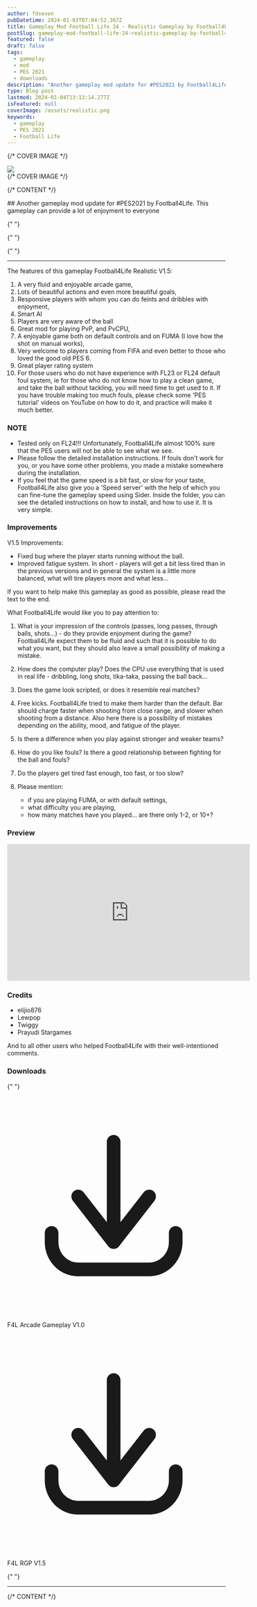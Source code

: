 ```yaml
---
author: fdseven
pubDatetime: 2024-01-03T07:04:52.367Z
title: Gameplay Mod Football Life 24 - Realistic Gameplay by Football4Life
postSlug: gameplay-mod-football-life-24-realistic-gameplay-by-football4Life
featured: false
draft: false
tags:
  - gameplay
  - mod
  - PES 2021
  - downloads
description: "Another gameplay mod update for #PES2021 by Football4Life. This gameplay can provide a lot of enjoyment to everyone"
type: Blog post
lastmod: 2024-01-04T13:13:14.277Z
isFeatured: null
coverImage: /assets/realistic.png
keywords:
  - gameplay
  - PES 2021
  - Football Life
---
```



{/* COVER IMAGE */}

<div class="col-start-1 col-span-8 lg:col-start-2 lg:col-end-9 lg:row-span-2 mt-0 lg:-mt-40">
  <div className="relative lg:-mr-8">
    <img
      transition:persist
      src={frontmatter.coverImage}
      className="cover w-full aspect-video object-cover"
    />
  </div>
</div>
{/* COVER IMAGE */}

{/* CONTENT */}

<div class="col-span-8 md:col-start-2 md:col-span-6 lg:col-start-2 lg:col-span-4 [&>h2]:!mt-0">
  ## Another gameplay mod update for #PES2021 by Football4Life. This gameplay can provide a lot of enjoyment to everyone

{" "}

{" "}

{" "}

<hr />

The features of this gameplay Football4Life Realistic V1.5:

1. A very fluid and enjoyable arcade game,
2. Lots of beautiful actions and even more beautiful goals,
3. Responsive players with whom you can do feints and dribbles with enjoyment,
4. Smart AI
5. Players are very aware of the ball
6. Great mod for playing PvP, and PvCPU,
7. A enjoyable game both on default controls and on FUMA (I love how the shot on manual works),
8. Very welcome to players coming from FIFA and even better to those who loved the good old PES 6.
9. Great player rating system
10. For those users who do not have experience with FL23 or FL24 default foul system, ie for those who do not know how to play a clean game, and take the ball without tackling, you will need time to get used to it. If you have trouble making too much fouls, please check some 'PES tutorial' videos on YouTube on how to do it, and practice will make it much better.

### NOTE

- Tested only on FL24!!! Unfortunately, Football4Life almost 100% sure that the PES users will not be able to see what we see.
- Please follow the detailed installation instructions. If fouls don't work for you, or you have some other problems, you made a mistake somewhere during the installation.
- If you feel that the game speed is a bit fast, or slow for your taste, Football4Life also give you a 'Speed server' with the help of which you can fine-tune the gameplay speed using Sider. Inside the folder, you can see the detailed instructions on how to install, and how to use it. It is very simple.

### Improvements

V1.5 Improvements:

- Fixed bug where the player starts running without the ball.
- Improved fatigue system. In short - players will get a bit less tired than in the previous versions and in general the system is a little more balanced, what will tire players more and what less...

If you want to help make this gameplay as good as possible, please read the text to the end.

What Football4Life would like you to pay attention to:

1. What is your impression of the controls (passes, long passes, through balls, shots...) - do they provide enjoyment during the game? Football4Life expect them to be fluid and such that it is possible to do what you want, but they should also leave a small possibility of making a mistake.
2. How does the computer play? Does the CPU use everything that is used in real life - dribbling, long shots, tika-taka, passing the ball back...
3. Does the game look scripted, or does it resemble real matches?
4. Free kicks. Football4Life tried to make them harder than the default. Bar should charge faster when shooting from close range, and slower when shooting from a distance. Also here there is a possibility of mistakes depending on the ability, mood, and fatigue of the player.
5. Is there a difference when you play against stronger and weaker teams?
6. How do you like fouls? Is there a good relationship between fighting for the ball and fouls?
7. Do the players get tired fast enough, too fast, or too slow?
8. Please mention:

   - if you are playing FUMA, or with default settings,
   - what difficulty you are playing,
   - how many matches have you played... are there only 1-2, or 10+?

### Preview

<div class="aspect-video relative">
  <iframe
    class="absolute w-full h-full"
    width="560"
    height="315"
    src="https://www.youtube.com/embed/YYr3M4OTZ6k?si=mGTFW1pxWwCzEx2q"
    title="YouTube video player"
    frameborder="0"
    allow="accelerometer; autoplay; clipboard-write; encrypted-media; gyroscope; picture-in-picture; web-share"
    allowfullscreen
  ></iframe>
</div>

### Credits

- elijio876
- Lewpop
- Twiggy
- Prayudi Stargames

And to all other users who helped Football4Life with their well-intentioned comments.

### Downloads

{" "}

<div className="flex flex-wrap gap-2">
  <LinkButton
    targetNew={true}
    title="F4L Arcade Gameplay V1.0"
    href="https://modsfire.com/MIGWb8eihA0m9jp"
    className="flex items-center [&>p]:!m-0 px-4 !text-skin-inverted [&>p]:!text-skin-inverted [&>p>svg]:text-skin-inverted bg-skin-accent rounded-full !decoration-transparent border border-skin-accent transition duration-500"
  >
    <svg
      class="text-skin-inverted"
      viewBox="0 0 24 24"
      fill="none"
      xmlns="http://www.w3.org/2000/svg"
    >
      <g id="SVGRepo_bgCarrier" stroke-width="0"></g>
      <g
        id="SVGRepo_tracerCarrier"
        stroke-linecap="round"
        stroke-linejoin="round"
      ></g>
      <g id="SVGRepo_iconCarrier">
        <path
          d="M5.625 15C5.625 14.5858 5.28921 14.25 4.875 14.25C4.46079 14.25 4.125 14.5858 4.125 15H5.625ZM4.875 16H4.125H4.875ZM19.275 15C19.275 14.5858 18.9392 14.25 18.525 14.25C18.1108 14.25 17.775 14.5858 17.775 15H19.275ZM11.1086 15.5387C10.8539 15.8653 10.9121 16.3366 11.2387 16.5914C11.5653 16.8461 12.0366 16.7879 12.2914 16.4613L11.1086 15.5387ZM16.1914 11.4613C16.4461 11.1347 16.3879 10.6634 16.0613 10.4086C15.7347 10.1539 15.2634 10.2121 15.0086 10.5387L16.1914 11.4613ZM11.1086 16.4613C11.3634 16.7879 11.8347 16.8461 12.1613 16.5914C12.4879 16.3366 12.5461 15.8653 12.2914 15.5387L11.1086 16.4613ZM8.39138 10.5387C8.13662 10.2121 7.66533 10.1539 7.33873 10.4086C7.01212 10.6634 6.95387 11.1347 7.20862 11.4613L8.39138 10.5387ZM10.95 16C10.95 16.4142 11.2858 16.75 11.7 16.75C12.1142 16.75 12.45 16.4142 12.45 16H10.95ZM12.45 5C12.45 4.58579 12.1142 4.25 11.7 4.25C11.2858 4.25 10.95 4.58579 10.95 5H12.45ZM4.125 15V16H5.625V15H4.125ZM4.125 16C4.125 18.0531 5.75257 19.75 7.8 19.75V18.25C6.61657 18.25 5.625 17.2607 5.625 16H4.125ZM7.8 19.75H15.6V18.25H7.8V19.75ZM15.6 19.75C17.6474 19.75 19.275 18.0531 19.275 16H17.775C17.775 17.2607 16.7834 18.25 15.6 18.25V19.75ZM19.275 16V15H17.775V16H19.275ZM12.2914 16.4613L16.1914 11.4613L15.0086 10.5387L11.1086 15.5387L12.2914 16.4613ZM12.2914 15.5387L8.39138 10.5387L7.20862 11.4613L11.1086 16.4613L12.2914 15.5387ZM12.45 16V5H10.95V16H12.45Z"
          fill="currentColor"
        ></path>
      </g>
    </svg>
    <p>F4L Arcade Gameplay V1.0</p>
  </LinkButton>
  <LinkButton
    targetNew={true}
    title="F4L RGP V1.5"
    href="https://modsfire.com/w5HsD97ygXzK1Al"
    className="flex items-center [&>p]:!m-0 px-4 !text-skin-inverted [&>p]:!text-skin-inverted [&>p>svg]:text-skin-inverted bg-skin-accent rounded-full !decoration-transparent border border-skin-accent transition duration-500"
  >
    <svg
      class="text-skin-inverted"
      viewBox="0 0 24 24"
      fill="none"
      xmlns="http://www.w3.org/2000/svg"
    >
      <g id="SVGRepo_bgCarrier" stroke-width="0"></g>
      <g
        id="SVGRepo_tracerCarrier"
        stroke-linecap="round"
        stroke-linejoin="round"
      ></g>
      <g id="SVGRepo_iconCarrier">
        <path
          d="M5.625 15C5.625 14.5858 5.28921 14.25 4.875 14.25C4.46079 14.25 4.125 14.5858 4.125 15H5.625ZM4.875 16H4.125H4.875ZM19.275 15C19.275 14.5858 18.9392 14.25 18.525 14.25C18.1108 14.25 17.775 14.5858 17.775 15H19.275ZM11.1086 15.5387C10.8539 15.8653 10.9121 16.3366 11.2387 16.5914C11.5653 16.8461 12.0366 16.7879 12.2914 16.4613L11.1086 15.5387ZM16.1914 11.4613C16.4461 11.1347 16.3879 10.6634 16.0613 10.4086C15.7347 10.1539 15.2634 10.2121 15.0086 10.5387L16.1914 11.4613ZM11.1086 16.4613C11.3634 16.7879 11.8347 16.8461 12.1613 16.5914C12.4879 16.3366 12.5461 15.8653 12.2914 15.5387L11.1086 16.4613ZM8.39138 10.5387C8.13662 10.2121 7.66533 10.1539 7.33873 10.4086C7.01212 10.6634 6.95387 11.1347 7.20862 11.4613L8.39138 10.5387ZM10.95 16C10.95 16.4142 11.2858 16.75 11.7 16.75C12.1142 16.75 12.45 16.4142 12.45 16H10.95ZM12.45 5C12.45 4.58579 12.1142 4.25 11.7 4.25C11.2858 4.25 10.95 4.58579 10.95 5H12.45ZM4.125 15V16H5.625V15H4.125ZM4.125 16C4.125 18.0531 5.75257 19.75 7.8 19.75V18.25C6.61657 18.25 5.625 17.2607 5.625 16H4.125ZM7.8 19.75H15.6V18.25H7.8V19.75ZM15.6 19.75C17.6474 19.75 19.275 18.0531 19.275 16H17.775C17.775 17.2607 16.7834 18.25 15.6 18.25V19.75ZM19.275 16V15H17.775V16H19.275ZM12.2914 16.4613L16.1914 11.4613L15.0086 10.5387L11.1086 15.5387L12.2914 16.4613ZM12.2914 15.5387L8.39138 10.5387L7.20862 11.4613L11.1086 16.4613L12.2914 15.5387ZM12.45 16V5H10.95V16H12.45Z"
          fill="currentColor"
        ></path>
      </g>
    </svg>
    <p>F4L RGP V1.5</p>
  </LinkButton>
</div>

{" "}

<hr />

</div> 
{/* CONTENT */}
